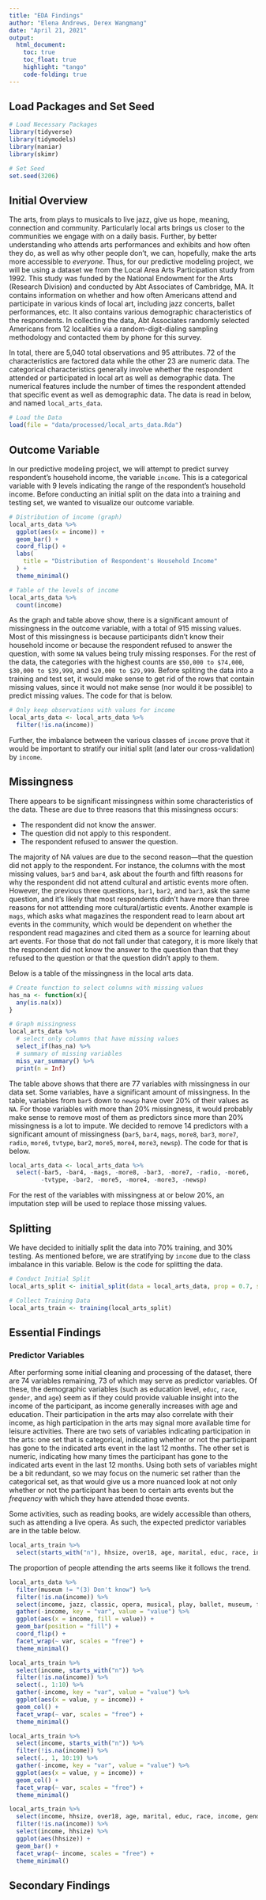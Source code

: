 ```yaml
---
title: "EDA Findings"
author: "Elena Andrews, Derex Wangmang"
date: "April 21, 2021"
output:
  html_document:
    toc: true
    toc_float: true
    highlight: "tango"
    code-folding: true
---
```


## Load Packages and Set Seed

```r
# Load Necessary Packages
library(tidyverse)
library(tidymodels)
library(naniar)
library(skimr)

# Set Seed
set.seed(3206)
```


## Initial Overview

The arts, from plays to musicals to live jazz, give us hope, meaning, connection and community. Particularly local arts brings us closer to the communities we engage with on a daily basis. Further, by better understanding who attends arts performances and exhibits and how often they do, as well as why other people don't, we can, hopefully, make the arts more accessible to *everyone*. Thus, for our predictive modeling project, we will be using a dataset we from the Local Area Arts Participation study from 1992. This study was funded by the National Endowment for the Arts (Research Division) and conducted by Abt Associates of Cambridge, MA. It contains information on whether and how often Americans attend and participate in various kinds of local art, including jazz concerts, ballet performances, etc. It also contains various demographic characteristics of the respondents. In collecting the data, Abt Associates randomly selected Americans from 12 localities via a random-digit-dialing sampling methodology and contacted them by phone for this survey.

In total, there are 5,040 total observations and 95 attributes. 72 of the characteristics are factored data while the other 23 are numeric data. The categorical characteristics generally involve whether the respondent attended or participated in local art as well as demographic data. The numerical features include the number of times the respondent attended that specific event as well as demographic data. The data is read in below, and named `local_arts_data`.

```r
# Load the Data
load(file = "data/processed/local_arts_data.Rda")
```

## Outcome Variable

In our predictive modeling project, we will attempt to predict survey respondent's household income, the variable `income`. This is a categorical variable with 9 levels indicating the range of the respondent's household income. Before conducting an initial split on the data into a training and testing set, we wanted to visualize our outcome variable. 

```r
# Distribution of income (graph)
local_arts_data %>%
  ggplot(aes(x = income)) +
  geom_bar() +
  coord_flip() +
  labs(
    title = "Distribution of Respondent's Household Income"
  ) +
  theme_minimal()

# Table of the levels of income
local_arts_data %>% 
  count(income)
```

As the graph and table above show, there is a significant amount of missingness in the outcome variable, with a total of 915 missing values. Most of this missingness is because participants didn't know their household income or because the respondent refused to answer the question, with some `NA` values being truly missing responses. For the rest of the data, the categories with the highest counts are `$50,000 to $74,000`, `$30,000 to $39,999`, and `$20,000 to $29,999`. Before spliting the data into a training and test set, it would make sense to get rid of the rows that contain missing values, since it would not make sense (nor would it be possible) to predict missing values. The code for that is below.

```r
# Only keep observations with values for income
local_arts_data <- local_arts_data %>% 
  filter(!is.na(income))
```


Further, the imbalance between the various classes of `income` prove that it would be important to stratify our initial split (and later our cross-validation) by `income`.

## Missingness

There appears to be significant missingness within some characteristics of the data. These are due to three reasons that this missingness occurs:

- The respondent did not know the answer.
- The question did not apply to this respondent.
- The respondent refused to answer the question.

The majority of NA values are due to the second reason—that the question did not apply to the respondent. For instance, the columns with the most missing values, `bar5` and `bar4`, ask about the fourth and fifth reasons for why the respondent did not attend cultural and artistic events more often. However, the previous three questions, `bar1`, `bar2`, and `bar3`, ask the same question, and it's likely that most respondents didn't have more than three reasons for not atttending more cultural/artistic events. Another example is `mags`, which asks what magazines the respondent read to learn about art events in the community, which would be dependent on whether the respondent read magazines and cited them as a source for learning about art events. For those that do not fall under that category, it is more likely that the respondent did not know the answer to the question than that they refused to the question or that the question didn't apply to them.

Below is a table of the missingness in the local arts data.

```r
# Create function to select columns with missing values
has_na <- function(x){
  any(is.na(x))
}

# Graph missingness
local_arts_data %>%
  # select only columns that have missing values
  select_if(has_na) %>%
  # summary of missing variables
  miss_var_summary() %>% 
  print(n = Inf)
```

The table above shows that there are 77 variables with missingness in our data set. Some variables, have a significant amount of missingness. In the table, variables from `bar5` down to `newsp` have over 20% of their values as `NA`. For those variables with more than 20% missingness, it would probably make sense to remove most of them as predictors since more than 20% missingness is a lot to impute. We decided to remove 14 predictors with a significant amount of missingness (`bar5`, `bar4`, `mags`, `more8`, `bar3`, `more7`, `radio`, `more6`, `tvtype`, `bar2`, `more5`, `more4`, `more3`, `newsp`). The code for that is below.

```r
local_arts_data <- local_arts_data %>% 
  select(-bar5, -bar4, -mags, -more8, -bar3, -more7, -radio, -more6, 
         -tvtype, -bar2, -more5, -more4, -more3, -newsp)
```


For the rest of the variables with missingness at or below 20%, an imputation step will be used to replace those missing values. 

## Splitting

We have decided to initially split the data into 70% training, and 30% testing. As mentioned before, we are stratifying by `income` due to the class imbalance in this variable. Below is the code for splitting the data.

```r
# Conduct Initial Split
local_arts_split <- initial_split(data = local_arts_data, prop = 0.7, strata = income)

# Collect Training Data
local_arts_train <- training(local_arts_split)
```


## Essential Findings

### Predictor Variables

After performing some initial cleaning and processing of the dataset, there are 74 variables remaining, 73 of which may serve as predictor variables. Of these, the demographic variables (such as education level, `educ`, `race`, `gender`, and `age`) seem as if they could provide valuable insight into the income of the participant, as income generally increases with age and education. Their participation in the arts may also correlate with their income, as high participation in the arts may signal more available time for leisure activities. There are two sets of variables indicating participation in the arts: one set that is categorical, indicating whether or not the participant has gone to the indicated arts event in the last 12 months. The other set is numeric, indicating how many times the participant has gone to the indicated arts event in the last 12 months. Using both sets of variables might be a bit redundant, so we may focus on the numeric set rather than the categorical set, as that would give us a more nuanced look at not only whether or not the participant has been to certain arts events but the *frequency* with which they have attended those events.

Some activities, such as reading books, are widely accessible than others, such as attending a live opera. As such, the expected predictor variables are in the table below.

```r
local_arts_train %>%
  select(starts_with("n"), hhsize, over18, age, marital, educ, race, income, gender, weight)
```

The proportion of people attending the arts seems like it follows the trend.

```r
local_arts_data %>% 
  filter(museum != "(3) Don't know") %>% 
  filter(!is.na(income)) %>%
  select(income, jazz, classic, opera, musical, play, ballet, museum, fair) %>%
  gather(-income, key = "var", value = "value") %>%
  ggplot(aes(x = income, fill = value)) +
  geom_bar(position = "fill") +
  coord_flip() +
  facet_wrap(~ var, scales = "free") +
  theme_minimal()
```

```r
local_arts_train %>%
  select(income, starts_with("n")) %>%
  filter(!is.na(income)) %>%
  select(., 1:10) %>%
  gather(-income, key = "var", value = "value") %>%
  ggplot(aes(x = value, y = income)) +
  geom_col() +
  facet_wrap(~ var, scales = "free") +
  theme_minimal()
```

```r
local_arts_train %>%
  select(income, starts_with("n")) %>%
  filter(!is.na(income)) %>%
  select(., 1, 10:19) %>%
  gather(-income, key = "var", value = "value") %>%
  ggplot(aes(x = value, y = income)) +
  geom_col() +
  facet_wrap(~ var, scales = "free") +
  theme_minimal()
```

```r
local_arts_train %>%
  select(income, hhsize, over18, age, marital, educ, race, income, gender, weight) %>%
  filter(!is.na(income)) %>%
  select(income, hhsize) %>%
  ggplot(aes(hhsize)) +
  geom_bar() +
  facet_wrap(~ income, scales = "free") +
  theme_minimal()
```

## Secondary Findings

